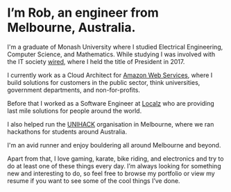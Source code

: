 # I’m Rob, an engineer from Melbourne, Australia.

I'm a graduate of Monash University where I studied Electrical Engineering, Computer Science, and Mathematics. While studying I was involved with the IT society [wired](http://wired.org.au), where I held the title of President in 2017.

I currently work as a Cloud Architect for [Amazon Web Services](https://aws.amazon.com), where I build solutions for customers in the public sector, think universities, government departments, and non-for-profits.

Before that I worked as a Software Engineer at [Localz](https://localz.com) who are providing last mile solutions for people around the world.

I also helped run the [UNIHACK](https://unihack.net) organisation in Melbourne, where we ran hackathons for students around Australia.

I'm an avid runner and enjoy bouldering all around Melbourne and beyond.

Apart from that, I love gaming, karate, bike riding, and electronics and try to do at least one of these things every day. I’m always looking for something new and interesting to do, so feel free to browse my portfolio or view my resume if you want to see some of the cool things I’ve done.
